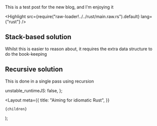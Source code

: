 
This is a test post for the new blog, and I'm enjoying it

<Highlight src={require("raw-loader!../../rust/main.raw.rs").default} lang={"rust"} />

## Stack-based solution

Whilst this is easier to reason about, it requires the extra data structure
to do the book-keeping

<DemoBlock label="visualization">
    <BrowserComponent kind="vanilla" scriptInclude="algo/algo-balanced-stack.lit.ts">
        <algo-balanced-stack input="((9+1))" />
    </BrowserComponent>
</DemoBlock>

## Recursive solution

This is done in a single pass using recursion



  unstable_runtimeJS: false,
};

  <Layout
    meta={{
      title: "Aiming for idiomatic Rust",
    }}
  >
    {children}
  </Layout>
);
